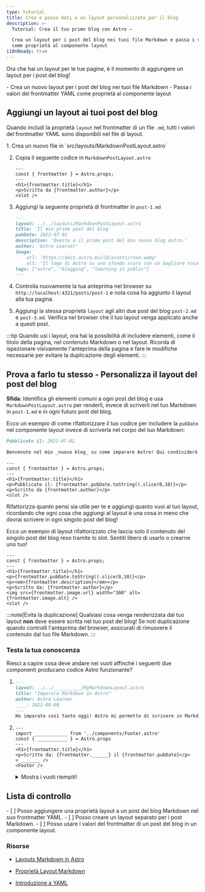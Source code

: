 ```yaml
---
type: tutorial
title: Crea e passa dati a un layout personalizzato per il blog
description: >-
  Tutorial: Crea il tuo primo blog con Astro —

  Crea un layout per i post del blog nei tuoi file Markdown e passa i valori del frontmatter
  come proprietà al componente layout
i18nReady: true
---
```


Ora che hai un layout per le tue pagine, è il momento di aggiungere un layout per i post del blog!

<PreCheck>
  - Crea un nuovo layout per i post del blog nei tuoi file Markdown
  - Passa i valori del frontmatter YAML come proprietà al componente layout
</PreCheck>

## Aggiungi un layout ai tuoi post del blog

Quando includi la proprietà `layout` nel frontmatter di un file `.md`, tutti i valori del frontmatter YAML sono disponibili nel file di layout.

<Steps>
1. Crea un nuovo file in `src/layouts/MarkdownPostLayout.astro`

2. Copia il seguente codice in `MarkdownPostLayout.astro`

    ```astro title="src/layouts/MarkdownPostLayout.astro"
    ---
    const { frontmatter } = Astro.props;
    ---
    <h1>{frontmatter.title}</h1>
    <p>Scritto da {frontmatter.author}</p>
    <slot />
    ```

3. Aggiungi la seguente proprietà di frontmatter in `post-1.md`

    ```markdown title="src/pages/posts/post-1.md" ins={2}
    ---
    layout: ../../layouts/MarkdownPostLayout.astro
    title: 'Il mio primo post del blog'
    pubDate: 2022-07-01
    description: 'Questo è il primo post del mio nuovo blog Astro.'
    author: 'Astro Learner'
    image:
        url: 'https://docs.astro.build/assets/rose.webp' 
        alt: 'Il logo di Astro su uno sfondo scuro con un bagliore rosa.'
    tags: ["astro", "blogging", "learning in public"]
    ---
    ```

4. Controlla nuovamente la tua anteprima nel browser su `http://localhost:4321/posts/post-1` e nota cosa ha aggiunto il layout alla tua pagina.

5. Aggiungi la stessa proprietà `layout` agli altri due post del blog `post-2.md` e `post-3.md`. Verifica nel browser che il tuo layout venga applicato anche a questi post.
</Steps>

:::tip
Quando usi i layout, ora hai la possibilità di includere elementi, come il titolo della pagina, nel contenuto Markdown o nel layout. Ricorda di ispezionare visivamente l'anteprima della pagina e fare le modifiche necessarie per evitare la duplicazione degli elementi.
:::

<Box icon="puzzle-piece">

## Prova a farlo tu stesso - Personalizza il layout del post del blog

**Sfida**: Identifica gli elementi comuni a ogni post del blog e usa `MarkdownPostLayout.astro` per renderli, invece di scriverli nel tuo Markdown in `post-1.md` e in ogni futuro post del blog.

Ecco un esempio di come rifattorizzare il tuo codice per includere la `pubDate` nel componente layout invece di scriverla nel corpo del tuo Markdown:

```markdown title="src/pages/posts/post-1.md" del={1}
Pubblicato il: 2022-07-01

Benvenuto nel mio _nuovo blog_ su come imparare Astro! Qui condividerò il mio percorso di apprendimento mentre costruisco un nuovo sito web.
```

```astro title="src/layouts/MarkdownPostLayout.astro" ins={5}
---
const { frontmatter } = Astro.props;
---
<h1>{frontmatter.title}</h1>
<p>Pubblicato il: {frontmatter.pubDate.toString().slice(0,10)}</p>
<p>Scritto da {frontmatter.author}</p>
<slot />
```

Rifattorizza quanto pensi sia utile per te e aggiungi quanto vuoi al tuo layout, ricordando che ogni cosa che aggiungi al layout è una cosa in meno che dovrai scrivere in ogni singolo post del blog!

Ecco un esempio di layout rifattorizzato che lascia solo il contenuto del singolo post del blog reso tramite lo slot. Sentiti libero di usarlo o crearne uno tuo!

```astro title="src/layouts/MarkdownPostLayout.astro"
---
const { frontmatter } = Astro.props;
---
<h1>{frontmatter.title}</h1>
<p>{frontmatter.pubDate.toString().slice(0,10)}</p>
<p><em>{frontmatter.description}</em></p>
<p>Scritto da: {frontmatter.author}</p>
<img src={frontmatter.image.url} width="300" alt={frontmatter.image.alt} />
<slot />
```
</Box>

:::note[Evita la duplicazione]
Qualsiasi cosa venga renderizzata dal tuo layout **non** deve essere scritta nel tuo post del blog! Se noti duplicazione quando controlli l'anteprima del browser, assicurati di rimuovere il contenuto dal tuo file Markdown.
:::

<Box icon="question-mark">

### Testa la tua conoscenza
Riesci a capire cosa deve andare nei vuoti affinché i seguenti due componenti producano codice Astro funzionante?

1.  ```markdown title="src/pages/posts/learning-astro.md"
    ---
    layout: ../../__________/MyMarkdownLayout.astro
    title: "Imparare Markdown in Astro"
    author: Astro Learner
    ____: 2022-08-08
    ---
    Ho imparato così tanto oggi! Astro mi permette di scrivere in Markdown, ma anche di usare variabili dal frontmatter. Posso anche accedere a quei valori in un componente layout Astro.
    ```

2.  ```astro title="src/layouts/MyMarkdownLayout.astro"
    ---
    import ____________ from '../components/Footer.astro'
    const { ___________ } = Astro.props
    ---
    <h1>{frontmatter.title}</h1>
    <p>Scritto da: {frontmatter.______} il {frontmatter.pubDate}</p>
    < _______ />
    <Footer />
    ```
    <details>
        <summary>Mostra i vuoti riempiti!</summary>

        1.  ```markdown title="src/pages/posts/learning-astro.md" "layouts" "pubDate"
            ---
            layout: ../../layouts/MyMarkdownLayout.astro
            title: "Imparare Markdown in Astro"
            author: Astro Learner
            pubDate: 2022-08-08
            ---
            Ho imparato così tanto oggi! Astro mi permette di scrivere in Markdown, ma anche di usare variabili dal frontmatter. Posso anche accedere a quei valori in un componente layout Astro.
            ```

        2.  ```astro title="src/layouts/MyMarkdownLayout.astro" " Footer " " frontmatter " "author" "slot"
            ---
            import Footer from '../components/Footer.astro'
            const { frontmatter } = Astro.props
            ---
            <h1>{frontmatter.title}</h1>
            <p>Scritto da: {frontmatter.author} il {frontmatter.pubDate}</p>
            <slot />
            <Footer />
            ```
    </details>
</Box>

<Box icon="check-list">

## Lista di controllo

<Checklist>
- [ ] Posso aggiungere una proprietà layout a un post del blog Markdown nel suo frontmatter YAML.
- [ ] Posso creare un layout separato per i post Markdown.
- [ ] Posso usare i valori del frontmatter di un post del blog in un componente layout.
</Checklist>

</Box>

### Risorse

- [Layouts Markdown in Astro](/en/guides/markdown-content/#frontmatter-layout-property)

- [Proprietà Layout Markdown](/en/basics/layouts/#markdown-layout-props)

- [Introduzione a YAML](https://dev.to/paulasantamaria/introduction-to-yaml-125f) <Badge class="neutral-badge" text="esterno" />
